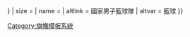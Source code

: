 {{country data {{{1}}}
| flagright/core
| variant = {{{variant|{{{2|}}}}}}
| size = {{{size|}}}
| name = {{{name|}}}
| altlink = 國家男子籃球隊
| altvar = 籃球
}}<noinclude>{{documentation}}</noinclude><noinclude>
[[Category:旗幟模板系統]]
</noinclude>